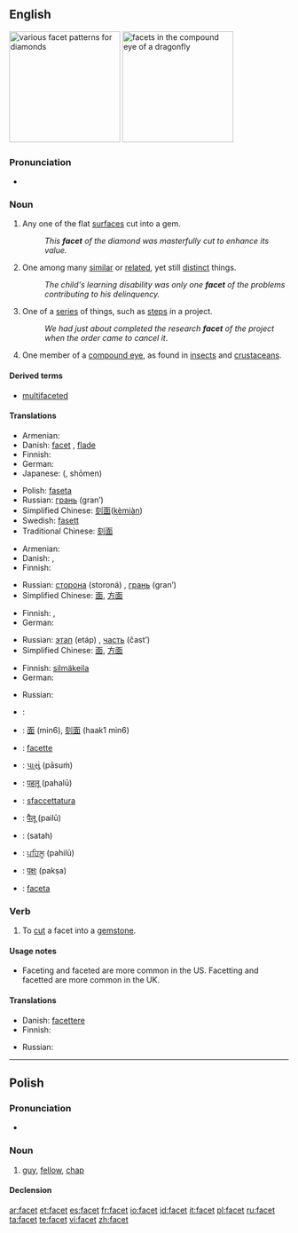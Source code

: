 {{wikipedia}}
==English==
[[Image:Diamond_cut_history.png|thumb|right|200px|various facet patterns for diamonds]]
[[Image:Dragonfly_eye_3811.jpg|thumb|right|200px|facets in the compound eye of a dragonfly]]

===Pronunciation===
* {{IPA|/ˈfæsɪt/}}

===Noun===
{{en-noun}}

# Any one of the flat [[surface]]s cut into a gem.
#: ''This '''facet''' of the diamond was masterfully cut to enhance its value.''
# One among many [[similar]] or [[related]], yet still [[distinct]] things.
#: ''The child's learning disability was only one '''facet''' of the problems contributing to his delinquency.''
# One of a [[series]] of things, such as [[step]]s in a project.
#: ''We had just about completed the research '''facet''' of the project when the order came to cancel it''.
# {{anatomy}} One member of a [[compound eye]], as found in [[insect]]s and [[crustacean]]s.

====Derived terms====
* [[multifaceted]]

====Translations====
{{trans-top|flat surface cut into a gem}}
* Armenian: {{t-|hy|նիստ|tr=nist}}
* Danish: [[facet]] {{c}}, [[flade]] {{c}}
* Finnish: {{t-|fi|taho}}
* German: {{t+|de|Facette|f}}
* Japanese: {{Jpan|[[小面]]}} ({{Jpan|[[しょうめん]]}}, shōmen)
{{trans-mid}}
* Polish: [[faseta]] {{f}}
* Russian: [[грань]] (gran’) {{f}}
* Simplified Chinese: [[刻]][[面]]([[kè]][[miàn]])
* Swedish: [[fasett]]
* Traditional Chinese: [[刻]][[面]]
{{trans-bottom}}

{{trans-top|one among many similar yet distinct things}}
* Armenian: {{t-|hy|երես|tr=eres}}
* Danish: {{t-|da|facet|c}}, {{t-|da|side|c}}
* Finnish: {{t+|fi|puoli}}
{{trans-mid}}
* Russian: [[сторона]] (storoná) {{f}}, [[грань]] (gran’) {{f}}
* Simplified Chinese: [[面]], [[方面]]
{{trans-bottom}}

{{trans-top|one of a series of things}}
* Finnish: {{t+|fi|vaihe}}, {{t+|fi|askel}}
* German: {{t+|de|Facette|f}}
{{trans-mid}}
* Russian: [[этап]] (etáp) {{m}}, [[часть]] (čast’) {{f}}
* Simplified Chinese: [[面]], [[方面]]
{{trans-bottom}}

{{trans-top|one member of a compound eye}}
* Finnish: [[silmäkeila]]
* German: {{t+|de|Facette|f}}
{{trans-mid}}
* Russian: {{t+|ru|фасетка|f|tr=fas'étka}}
{{trans-bottom}}

{{checktrans-top}}
* {{ttbc|Arabic}}: {{Arab|[[سطح|سطْح]]}} {{unicode|(ʂaʈħ)}} {{m}}
* {{ttbc|Cantonese}}: [[面]] (min6), [[刻面]] (haak1 min6)
* {{ttbc|French}}: [[facette]]
* {{ttbc|Gujarati}}: [[પાસું]] (pāsuṁ)
* {{ttbc|Hindi}}: [[पहलू]] (pahalū)
{{trans-mid}}
* {{ttbc|Italian}}: [[sfaccettatura]] {{f}}
* {{ttbc|Marathi}}: [[पैलू]] (pailū)
* {{ttbc|Persian}}: {{fa-Arab|[[سطح]]}} (satah)
* {{ttbc|Punjabi}}: [[ਪਹਿਲੂ]] (pahilū)
* {{ttbc|Sanskrit}}: [[पक्षः]] (pakṣa)
* {{ttbc|Spanish}}: [[faceta]] {{f}}
{{trans-bottom}}

===Verb===
{{en-verb|facets|'''[[faceting]]''' or '''[[facetting]]'''|'''[[faceted]]''' or '''[[facetted]]'''|'''[[faceted]]''' or '''[[facetted]]'''}}

# To [[cut]] a facet into a [[gemstone]].

====Usage notes====
* Faceting and faceted are more common in the US.  Facetting and facetted are more common in the UK.

====Translations====
{{trans-top|to cut a facet}}
* Danish: [[facettere]]
* Finnish: {{t+|fi|hioa}}
{{trans-mid}}
* Russian: {{t+|ru|огранить|tr=ogranít'}}
{{trans-bottom}}

----

==Polish==

===Pronunciation===
* {{IPA|[ˈfat͡sɛt]|lang=pl}}

===Noun===
{{infl|pl|noun|g=m}}

# {{colloquial|lang=pl}} [[guy]], [[fellow]], [[chap]]

====Declension====
{{pl-decl-noun
|facet|faceci
|faceta|facetów
|facetowi|facetom
|faceta|facetów
|facetem|facetami
|facecie|facetach
|facecie|faceci
}}

[[ar:facet]]
[[et:facet]]
[[es:facet]]
[[fr:facet]]
[[io:facet]]
[[id:facet]]
[[it:facet]]
[[pl:facet]]
[[ru:facet]]
[[ta:facet]]
[[te:facet]]
[[vi:facet]]
[[zh:facet]]